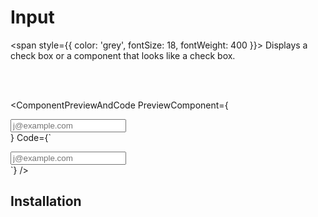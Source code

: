 # Input

<span style={{ color: 'grey', fontSize: 18, fontWeight: 400 }}>
  Displays a check box or a component that looks like a check box.
</span>

<br></br>



<ComponentPreviewAndCode 
PreviewComponent={
    <div className="w-[300px]">
        <Input type="email" placeholder="j@example.com" />
    </div>
}
Code={`
<div className="w-[300px]">
    <Input type="email" placeholder="j@example.com" />
</div>
`}
/>

## Installation

<CommandBlock command="npx react-nex add Input" />